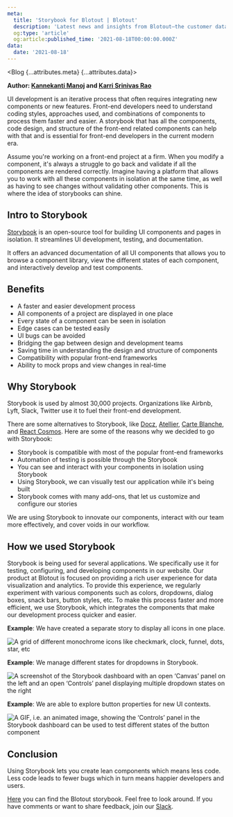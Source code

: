 ```yaml
---
meta:
  title: 'Storybook for Blotout | Blotout'
  description: 'Latest news and insights from Blotout—the customer data platform reimagined for the trusted enterprise.'
  og:type: 'article'
  og:article:published_time: '2021-08-18T00:00:00.000Z'
data:
  date: '2021-08-18'
---
```



<Blog {...attributes.meta} {...attributes.data}>

**Author: [Kannekanti Manoj](https://www.linkedin.com/in/kannekanti-manoj-445407172/) and [Karri Srinivas Rao](https://www.linkedin.com/in/srinivas1999/)**

UI development is an iterative process that often requires integrating new components or new features. Front-end developers need to understand coding styles, approaches used, and combinations of components to process them faster and easier. A storybook that has all the components, code design, and structure of the front-end related components can help with that and is essential for front-end developers in the current modern era.

Assume you're working on a front-end project at a firm. When you modify a component, it's always a struggle to go back and validate if all the components are rendered correctly. Imagine having a platform that allows you to work with all these components in isolation at the same time, as well as having to see changes without validating other components. This is where the idea of storybooks can shine.

## Intro to Storybook

[Storybook](https://storybook.js.org/) is an open-source tool for building UI components and pages in isolation. It streamlines UI development, testing, and documentation.

It offers an advanced documentation of all UI components that allows you to browse a component library, view the different states of each component, and interactively develop and test components.

## Benefits

- A faster and easier development process
- All components of a project are displayed in one place
- Every state of a component can be seen in isolation
- Edge cases can be tested easily
- UI bugs can be avoided
- Bridging the gap between design and development teams
- Saving time in understanding the design and structure of components
- Compatibility with popular front-end frameworks
- Ability to mock props and view changes in real-time

## Why Storybook

Storybook is used by almost 30,000 projects. Organizations like Airbnb, Lyft, Slack, Twitter use it to fuel their front-end development.

There are some alternatives to Storybook, like [Docz](https://www.docz.site/), [Atellier](https://scup.github.io/atellier/), [Carte Blanche](https://github.com/carteb/carte-blanche), and [React Cosmos](https://github.com/react-cosmos/react-cosmos). Here are some of the reasons why we decided to go with Storybook:

- Storybook is compatible with most of the popular front-end frameworks
- Automation of testing is possible through the Storybook
- You can see and interact with your components in isolation using Storybook
- Using Storybook, we can visually test our application while it's being built
- Storybook comes with many add-ons, that let us customize and configure our stories

We are using Storybook to innovate our components, interact with our team more effectively, and cover voids in our workflow.

## How we used Storybook

Storybook is being used for several applications. We specifically use it for testing, configuring, and developing components in our website. Our product at Blotout is focused on providing a rich user experience for data visualization and analytics. To provide this experience, we regularly experiment with various components such as colors, dropdowns, dialog boxes, snack bars, button styles, etc. To make this process faster and more efficient, we use Storybook, which integrates the components that make our development process quicker and easier.

**Example**: We have created a separate story to display all icons in one place.

<div className='right'>
  <img src='/img/blog/storybook-for-blotout/storybook-1.png' alt='A grid of different monochrome icons like checkmark, clock, funnel, dots, star, etc' />
</div>

**Example**: We manage different states for dropdowns in Storybook.

<div className='right'>
  <img src='/img/blog/storybook-for-blotout/storybook-2.gif' alt='A screenshot of the Storybook dashboard with an open ‘Canvas’ panel on the left and an open ‘Controls’ panel displaying multiple dropdown states on the right' />
</div>

**Example**: We are able to explore button properties for new UI contexts.

<div className='right'>
  <img src='/img/blog/storybook-for-blotout/storybook-3.gif' alt='A GIF, i.e. an animated image, showing the ‘Controls’ panel in the Storybook dashboard can be used to test different states of the button component' />
</div>

## Conclusion

Using Storybook lets you create lean components which means less code. Less code leads to fewer bugs which in turn means happier developers and users.

<a href='https://storybook.blotout.io' target='blank'>Here</a> you can find the Blotout storybook. Feel free to look around. If you have comments or want to share feedback, join our <a href='https://join.slack.com/t/blotout-shared/shared_invite/zt-nzwq4zpj-hOpfoZUs9Ar0n~fSxPBaSw' target='_blank'>Slack</a>.
</Blog>
